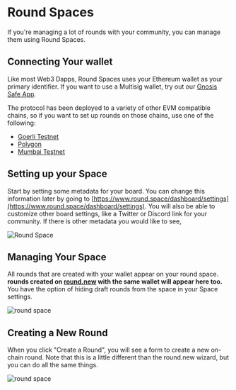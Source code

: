 

# Round Spaces

If you're managing a lot of rounds with your community, you can manage them using Round Spaces.

## Connecting Your wallet

Like most Web3 Dapps, Round Spaces uses your Ethereum wallet as your primary identifier. If you want to use a Multisig wallet, try out our [Gnosis Safe App](/product-guides/gnosis-safe-app). 

The protocol has been deployed to a variety of other EVM compatible chains, so if you want to set up rounds on those chains, use one of the following:

- [Goerli Testnet](https://goerli.round.space)
- [Polygon](https://polygon.round.space)
- [Mumbai Testnet](https://mumbai.round.space)

## Setting up your Space

Start by setting some metadata for your board. You can change this information later by going to [https://www.round.space/dashboard/settings](https://www.round.space/dashboard/settings). You will also be able to customize other board settings, like a Twitter or Discord link for your community. If there is other metadata you would like to see, 

<Image src="/bounty-board-1.png" alt="Round Space" width={900} height={702}/>

## Managing Your Space

All rounds that are created with your wallet appear on your round space. **rounds created on [round.new](https://round.new) with the same wallet will appear here too.** You have the option of hiding draft rounds from the space in your Space settings.

<Image src="/bounty-board-2.png" alt="round space" width={900} height={574}/>

## Creating a New Round

When you click "Create a Round", you will see a form to create a new on-chain round. Note that this is a little different than the round.new wizard, but you can do all the same things.

<Image src="/bounty-board-2.png" alt="round space" width={900} height={574}/>